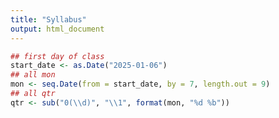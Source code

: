 ```yaml
---
title: "Syllabus"
output: html_document
---
```


```r
## first day of class
start_date <- as.Date("2025-01-06")
## all mon
mon <- seq.Date(from = start_date, by = 7, length.out = 9)
## all qtr
qtr <- sub("0(\\d)", "\\1", format(mon, "%d %b"))
```


